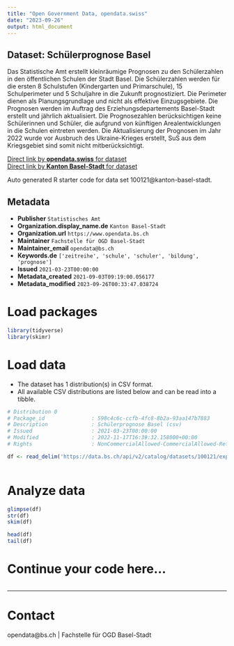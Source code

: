 ```yaml
---
title: "Open Government Data, opendata.swiss"
date: "2023-09-26"
output: html_document
---
```


## Dataset: Schülerprognose Basel

Das Statistische Amt erstellt kleinräumige Prognosen zu den Schülerzahlen in den öffentlichen Schulen der Stadt Basel. Die Schülerzahlen werden für die ersten 8 Schulstufen (Kindergarten und Primarschule), 15 Schulperimeter und 5 Schuljahre in die Zukunft prognostiziert. Die Perimeter dienen als Planungsgrundlage und nicht als effektive Einzugsgebiete. Die Prognosen werden im Auftrag des Erziehungsdepartements Basel-Stadt erstellt und jährlich aktualisiert. Die Prognosezahlen berücksichtigen keine Schülerinnen und Schüler, die aufgrund von künftigen Arealentwicklungen in die Schulen eintreten werden. Die Aktualisierung der Prognosen im Jahr 2022 wurde vor Ausbruch des Ukraine-Krieges erstellt, SuS aus dem Kriegsgebiet sind somit nicht mitberücksichtigt.

[Direct link by **opendata.swiss** for dataset](https://opendata.swiss/de/dataset/schulerprognose-basel)<br>
[Direct link by **Kanton Basel-Stadt** for dataset](https://data.bs.ch/explore/dataset/100121/)

Auto generated R starter code for data set 100121@kanton-basel-stadt.

## Metadata

- **Publisher** `Statistisches Amt`
- **Organization.display_name.de** `Kanton Basel-Stadt`
- **Organization.url** `https://www.opendata.bs.ch`
- **Maintainer** `Fachstelle für OGD Basel-Stadt`
- **Maintainer_email** `opendata@bs.ch`
- **Keywords.de** `['zeitreihe', 'schule', 'schuler', 'bildung', 'prognose']`
- **Issued** `2021-03-23T00:00:00`
- **Metadata_created** `2021-09-03T09:19:00.056177`
- **Metadata_modified** `2023-09-26T00:33:47.038724`


# Load packages

```r

library(tidyverse)
library(skimr)

```

# Load data

-   The dataset has 1 distribution(s) in CSV format.
-   All available CSV distributions are listed below and can be read into a tibble.

```r

# Distribution 0
# Package_id               : 598c4c6c-ccfb-4fc8-8b2a-93aa147b7883
# Description              : Schülerprognose Basel (csv)
# Issued                   : 2021-03-23T00:00:00
# Modified                 : 2022-11-17T16:39:32.158000+00:00
# Rights                   : NonCommercialAllowed-CommercialAllowed-ReferenceRequired

df <- read_delim('https://data.bs.ch/api/v2/catalog/datasets/100121/exports/csv')



```

# Analyze data

```r

glimpse(df)
str(df)
skim(df)

head(df)
tail(df)

```

# Continue your code here...

```r

```

------------------------------------------------------------------------

# Contact

opendata@bs.ch | Fachstelle für OGD Basel-Stadt
